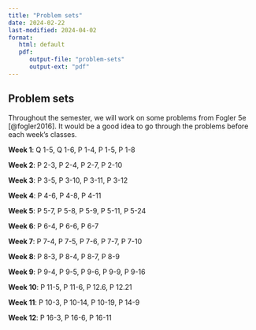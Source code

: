 ```yaml
---
title: "Problem sets"
date: 2024-02-22
last-modified: 2024-04-02
format: 
   html: default
   pdf:
      output-file: "problem-sets"
      output-ext: "pdf"
---
```



## Problem sets

Throughout the semester, we will work on some problems from Fogler 5e [@fogler2016].
It would be a good idea to go through the problems before each week's classes. 

**Week 1**:
Q 1-5,
Q 1-6,
P 1-4,
P 1-5,
P 1-8

**Week 2**:
P 2-3,
P 2-4,
P 2-7,
P 2-10

**Week 3**:
P 3-5,
P 3-10,
P 3-11,
P 3-12

**Week 4**:
P 4-6,
P 4-8,
P 4-11

**Week 5**:
P 5-7,
P 5-8,
P 5-9,
P 5-11,
P 5-24

**Week 6**:
P 6-4,
P 6-6,
P 6-7

**Week 7**:
P 7-4,
P 7-5,
P 7-6,
P 7-7,
P 7-10

**Week 8**:
P 8-3,
P 8-4,
P 8-7,
P 8-9

**Week 9**:
P 9-4,
P 9-5,
P 9-6,
P 9-9,
P 9-16

**Week 10**:
P 11-5,
P 11-6,
P 12.6,
P 12.21

**Week 11**:
P 10-3,
P 10-14,
P 10-19,
P 14-9

**Week 12**:
P 16-3,
P 16-6,
P 16-11

